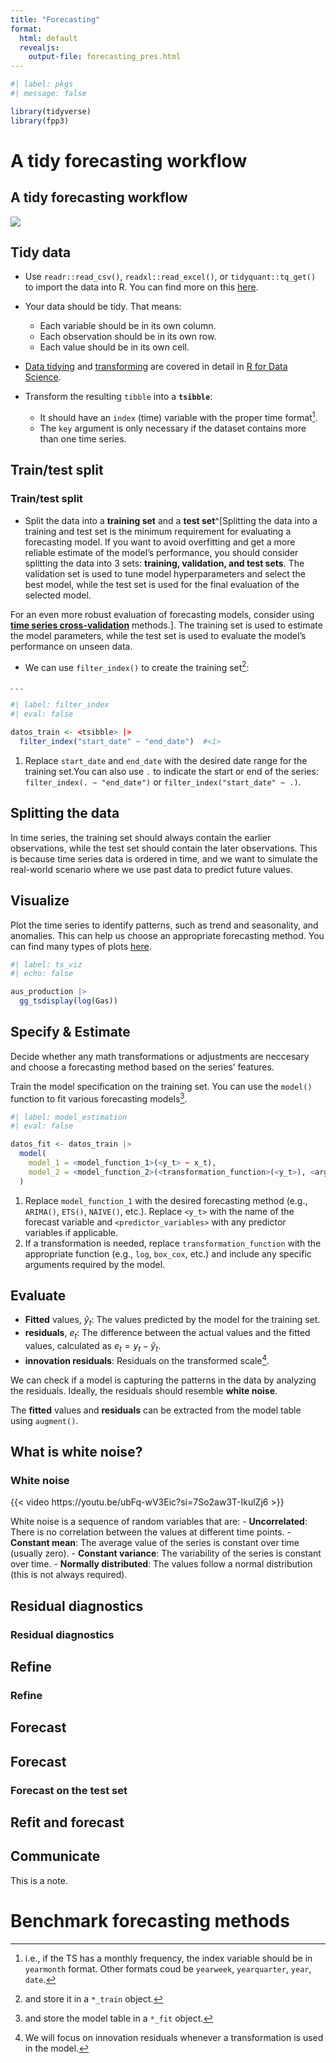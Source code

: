 ```yaml
---
title: "Forecasting"
format:
  html: default
  revealjs:
    output-file: forecasting_pres.html
---
```


:::{.content-visible unless-format="revealjs"}

```r
#| label: pkgs
#| message: false

library(tidyverse)
library(fpp3)
```


:::

# A tidy forecasting workflow

:::{.content-visible unless-format="html"}

## A tidy forecasting workflow

:::

![](fcst_wf.png)





## Tidy data

- Use `readr::read_csv()`,  `readxl::read_excel()`, or `tidyquant::tq_get()` to import the data into R. You can find more on this [here](https://r4ds.hadley.nz/import.html).

:::{.notes}
- Your data should be tidy. That means:

  - Each variable should be in its own column.
  - Each observation should be in its own row.
  - Each value should be in its own cell.

:::

- [Data tidying](https://r4ds.hadley.nz/data-tidy.html) and [transforming](https://r4ds.hadley.nz/transform.html) are covered in detail in [R for Data Science](https://r4ds.hadley.nz/).

- Transform the resulting `tibble` into a **`tsibble`**:
  - It should have an `index` (time) variable with the proper time format^[i.e., if the TS has a monthly frequency, the index variable should be in `yearmonth` format. Other formats coud be `yearweek`, `yearquarter`, `year`, `date`.]. 
  - The `key` argument is only necessary if the dataset contains more than one time series.



:::{.content-hidden unless-format="revealjs"}
## Train/test split
:::

:::{.content-visible unless-format="revealjs"}
### Train/test split
:::

- Split the data into a **training set** and a **test set**^[Splitting the data into a training and test set is the minimum requirement for evaluating a forecasting model. If you want to avoid overfitting and get a more reliable estimate of the model's performance, you should consider splitting the data into 3 sets: **training, validation, and test sets**. The validation set is used to tune model hyperparameters and select the best model, while the test set is used for the final evaluation of the selected model. 

For an even more robust evaluation of forecasting models, consider using [**time series cross-validation**](https://otexts.com/fpp3/tscv.html) methods.]. The training set is used to estimate the model parameters, while the test set is used to evaluate the model's performance on unseen data.

- We can use `filter_index()` to create the training set^[and store it in a `*_train` object.]:

. . .

```r
#| label: filter_index
#| eval: false

datos_train <- <tsibble> |> 
  filter_index("start_date" ~ "end_date")  #<1>
```

1. Replace `start_date` and `end_date` with the desired date range for the training set.You can also use `.` to indicate the start or end of the series: `filter_index(. ~ "end_date")` or `filter_index("start_date" ~ .)`.


:::{.content-visible unless-format="revealjs"}

:::{.callout-note collapse="true"}
## Splitting the data

In time series, the training set should always contain the earlier observations, while the test set should contain the later observations. This is because time series data is ordered in time, and we want to simulate the real-world scenario where we use past data to predict future values.
:::

:::


## Visualize



Plot the time series to identify patterns, such as trend and seasonality, and anomalies. This can help us choose an appropriate forecasting method. You can find many types of plots [here](../01_time_series/r_time_series.qmd# TS Visualization).

```r
#| label: ts_viz
#| echo: false

aus_production |> 
  gg_tsdisplay(log(Gas))
```



## Specify & Estimate


Decide whether any math transformations or adjustments are neccesary and choose a forecasting method based on the series' features.

Train the model specification on the training set. You can use the `model()` function to fit various forecasting models^[and store the model table in a `*_fit` object.].

```r
#| label: model_estimation
#| eval: false

datos_fit <- datos_train |> 
  model(
    model_1 = <model_function_1>(<y_t> ~ x_t),                               #<1>
    model_2 = <model_function_2>(<transformation_function>(<y_t>), <args>)   #<2>
  )
```

1. Replace `model_function_1` with the desired forecasting method (e.g., `ARIMA()`, `ETS()`, `NAIVE()`, etc.). Replace `<y_t>` with the name of the forecast variable and `<predictor_variables>` with any predictor variables if applicable.
2. If a transformation is needed, replace `transformation_function` with the appropriate function (e.g., `log`, `box_cox`, etc.) and include any specific arguments required by the model.



## Evaluate

- **Fitted** values, $\hat{y}_t$: The values predicted by the model for the training set.
- **residuals**, $e_t$: The difference between the actual values and the fitted values, calculated as $e_t = y_t - \hat{y}_t$.
- **innovation residuals**: Residuals on the transformed scale^[We will focus on innovation residuals whenever a transformation is used in the model.].

We can check if a model is capturing the patterns in the data by analyzing the residuals. Ideally, the residuals should resemble **white noise**.

:::{.notes}
:::{.callout-tip appearance="simple"}
The **fitted** values and **residuals** can be extracted from the model table using `augment()`.
:::
:::

:::{.content-hidden unless-format="revealjs"}
## What is white noise?
:::

:::{.content-visible unless-format="revealjs"}
### White noise
:::

{{< video https://youtu.be/ubFq-wV3Eic?si=7So2aw3T-IkulZj6 >}}

:::{.notes}
White noise is a sequence of random variables that are:
- **Uncorrelated**: There is no correlation between the values at different time points.
- **Constant mean**: The average value of the series is constant over time (usually zero).
- **Constant variance**: The variability of the series is constant over time.
- **Normally distributed**: The values follow a normal distribution (this is not always required).
:::

:::{.content-hidden unless-format="revealjs"}
## Residual diagnostics
:::

:::{.content-visible unless-format="revealjs"}
### Residual diagnostics
:::



:::{.content-hidden unless-format="revealjs"}
## Refine
:::

:::{.content-visible unless-format="revealjs"}
### Refine
:::

:::{.content-hidden unless-format="revealjs"}
# Forecast
:::

:::{.content-visible unless-format="revealjs"}
## Forecast
:::


### Forecast on the test set


## Refit and forecast






## Communicate





:::{.notes}

This is a note.

:::

# Benchmark forecasting methods

